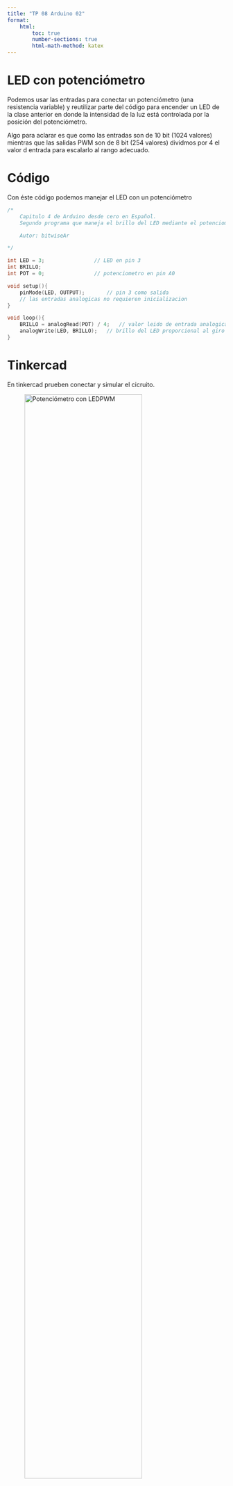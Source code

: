 ```yaml
---
title: "TP 08 Arduino 02"
format: 
    html: 
        toc: true
        number-sections: true
        html-math-method: katex
---
```


# LED con potenciómetro

Podemos usar las entradas para conectar un potenciómetro (una resistencia variable)
y reutilizar parte del código para encender un LED de la clase anterior en donde la 
intensidad de la luz está controlada por la posición del potenciómetro.

Algo para aclarar es que como las entradas son de 10 bit (1024 valores) mientras
que las salidas PWM son de 8 bit (254 valores) dividmos por 4 el valor d entrada
para escalarlo al rango adecuado.  


# Código

Con éste código podemos manejar el LED con un potenciómetro

```C++
/*
	Capitulo 4 de Arduino desde cero en Español.
	Segundo programa que maneja el brillo del LED mediante el potenciometro.

	Autor: bitwiseAr  

*/

int LED = 3;				// LED en pin 3
int BRILLO;
int POT = 0;				// potenciometro en pin A0

void setup(){
	pinMode(LED, OUTPUT);		// pin 3 como salida
	// las entradas analogicas no requieren inicializacion
}

void loop(){
	BRILLO = analogRead(POT) / 4;	// valor leido de entrada analogica divido por 4
	analogWrite(LED, BRILLO);	// brillo del LED proporcional al giro del potenciometro
}
```

# Tinkercad

En tinkercad prueben conectar y simular el cicruito.

![Potenciómetro con LEDPWM](Potenci%C3%B3metro%20con%20LED%20PWM.png){fig-align="center" width=80%}

Luego pasamos al circuito físico y al Arduino IDE


# Referencias

{{< video https://www.youtube.com/watch?v=ArvU6pEiQdA&list=PLkjnQ3NFTPnY1eNyLDGi547gkVui1vyn2&index=4 >}}



